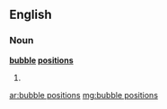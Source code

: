 ==English==

===Noun===
'''[[bubble]] [[position]]s'''

# {{plural of|[[bubble position]]}}

[[ar:bubble positions]]
[[mg:bubble positions]]
